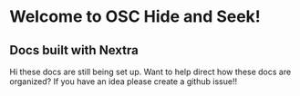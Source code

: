# Welcome to OSC Hide and Seek!

## Docs built with Nextra

Hi these docs are still being set up. Want to help direct how these docs are
organized? If you have an idea please create a github issue!!
